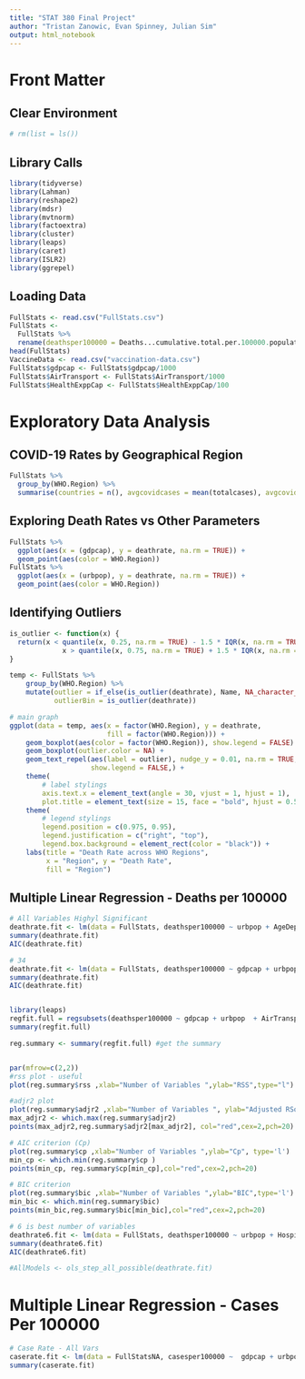 ```yaml
---
title: "STAT 380 Final Project"
author: "Tristan Zanowic, Evan Spinney, Julian Sim"
output: html_notebook
---
```


# Front Matter

## Clear Environment
```r
# rm(list = ls())
```

## Library Calls
```r
library(tidyverse)
library(Lahman)
library(reshape2)
library(mdsr)
library(mvtnorm)
library(factoextra)
library(cluster)
library(leaps)
library(caret)
library(ISLR2)
library(ggrepel)
```

## Loading Data
```r
FullStats <- read.csv("FullStats.csv")
FullStats <-
  FullStats %>%
  rename(deathsper100000 = Deaths...cumulative.total.per.100000.population, casesper100000 = Cases...cumulative.total.per.100000.population)
head(FullStats)
VaccineData <- read.csv("vaccination-data.csv")
FullStats$gdpcap <- FullStats$gdpcap/1000
FullStats$AirTransport <- FullStats$AirTransport/1000
FullStats$HealthExppCap <- FullStats$HealthExppCap/100
```



# Exploratory Data Analysis

## COVID-19 Rates by Geographical Region
```r
FullStats %>%
  group_by(WHO.Region) %>%
  summarise(countries = n(), avgcovidcases = mean(totalcases), avgcoviddeaths = mean(totaldeaths), deathrate = (avgcoviddeaths/avgcovidcases))
```

## Exploring Death Rates vs Other Parameters
```r
FullStats %>%
  ggplot(aes(x = (gdpcap), y = deathrate, na.rm = TRUE)) +
  geom_point(aes(color = WHO.Region)) 
FullStats %>%
  ggplot(aes(x = (urbpop), y = deathrate, na.rm = TRUE)) +
  geom_point(aes(color = WHO.Region)) 
```

## Identifying Outliers

```r
is_outlier <- function(x) {
  return(x < quantile(x, 0.25, na.rm = TRUE) - 1.5 * IQR(x, na.rm = TRUE) | 
             x > quantile(x, 0.75, na.rm = TRUE) + 1.5 * IQR(x, na.rm = TRUE))
}
```

```r
temp <- FullStats %>%
    group_by(WHO.Region) %>%
    mutate(outlier = if_else(is_outlier(deathrate), Name, NA_character_),
           outlierBin = is_outlier(deathrate)) 
```


```r
# main graph
ggplot(data = temp, aes(x = factor(WHO.Region), y = deathrate, 
                        fill = factor(WHO.Region))) +
    geom_boxplot(aes(color = factor(WHO.Region)), show.legend = FALSE) +
    geom_boxplot(outlier.color = NA) +
    geom_text_repel(aes(label = outlier), nudge_y = 0.01, na.rm = TRUE, 
                    show.legend = FALSE,) +
    theme(
        # label stylings
        axis.text.x = element_text(angle = 30, vjust = 1, hjust = 1),
        plot.title = element_text(size = 15, face = "bold", hjust = 0.5)) +
    theme(
        # legend stylings
        legend.position = c(0.975, 0.95),
        legend.justification = c("right", "top"),
        legend.box.background = element_rect(color = "black")) +
    labs(title = "Death Rate across WHO Regions", 
         x = "Region", y = "Death Rate",
         fill = "Region")
```

## Multiple Linear Regression - Deaths per 100000

```r
# All Variables Highyl Significant
deathrate.fit <- lm(data = FullStats, deathsper100000 ~ urbpop + AgeDependancy + HospitalBeds  + gdpcap:PovertyRate + urbpop:HospitalBeds + PovertyRate:HospitalBeds + 0 , na.rm = TRUE)
summary(deathrate.fit)
AIC(deathrate.fit)


```

```r
# 34
deathrate.fit <- lm(data = FullStats, deathsper100000 ~ gdpcap + urbpop  + AirTransport + AgeDependancy + MilitaryEx + HospitalBeds + PovertyRate + HealthExppCap  + urbpop:AgeDependancy + gdpcap:PovertyRate + urbpop:HospitalBeds + PovertyRate:HospitalBeds + AirTransport:gdpcap + 0 , na.rm = TRUE)
summary(deathrate.fit)
AIC(deathrate.fit)


library(leaps)
regfit.full = regsubsets(deathsper100000 ~ gdpcap + urbpop  + AirTransport + AgeDependancy + MilitaryEx + HospitalBeds + PovertyRate + HealthExppCap  + urbpop:AgeDependancy + gdpcap:PovertyRate + urbpop:HospitalBeds + PovertyRate:HospitalBeds + PovertyRate:urbpop + gdpcap:HospitalBeds + AgeDependancy:gdpcap + AgeDependancy:PovertyRate + AirTransport:gdpcap + 0 , data = FullStats,  nvmax = 16, method="exhaustive")
summary(regfit.full)

reg.summary <- summary(regfit.full) #get the summary


par(mfrow=c(2,2))
#rss plot - useful
plot(reg.summary$rss ,xlab="Number of Variables ",ylab="RSS",type="l")

#adjr2 plot
plot(reg.summary$adjr2 ,xlab="Number of Variables ", ylab="Adjusted RSq",type="l")
max_adjr2 <- which.max(reg.summary$adjr2)
points(max_adjr2,reg.summary$adjr2[max_adjr2], col="red",cex=2,pch=20)

# AIC criterion (Cp)
plot(reg.summary$cp ,xlab="Number of Variables ",ylab="Cp", type='l')
min_cp <- which.min(reg.summary$cp )
points(min_cp, reg.summary$cp[min_cp],col="red",cex=2,pch=20)

# BIC criterion
plot(reg.summary$bic ,xlab="Number of Variables ",ylab="BIC",type='l')
min_bic <- which.min(reg.summary$bic)
points(min_bic,reg.summary$bic[min_bic],col="red",cex=2,pch=20)
```
```r
# 6 is best number of variables
deathrate6.fit <- lm(data = FullStats, deathsper100000 ~ urbpop + HospitalBeds + gdpcap:PovertyRate + urbpop:HospitalBeds + urbpop:PovertyRate + gdpcap:AgeDependancy + 0, na.rm = TRUE)
summary(deathrate6.fit)
AIC(deathrate6.fit)
```


```r
#AllModels <- ols_step_all_possible(deathrate.fit)
```


# Multiple Linear Regression - Cases Per 100000
```r
# Case Rate - All Vars
caserate.fit <- lm(data = FullStatsNA, casesper100000 ~  gdpcap + urbpop + HealthExppCap + AirTransport + AgeDependancy + MilitaryEx + HospitalBeds + PovertyRate, na.rm = TRUE)
summary(caserate.fit)



```